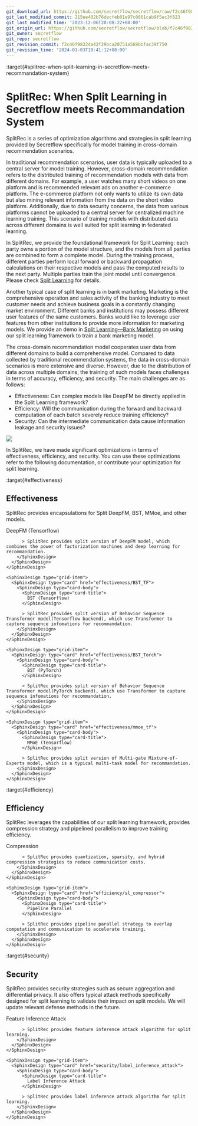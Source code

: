 ```yaml
---
git_download_url: https://github.com/secretflow/secretflow/raw/f2c46f98224a42f29bca20751a569bbfac39f750/docs/user_guide/federated_learning/vertical_federated_learning/SplitRec/index.rst
git_last_modified_commit: 215ee402b76decfeb01e97c0861cab9f5ec3f823
git_last_modified_time: '2023-12-06T20:08:22+08:00'
git_origin_url: https://github.com/secretflow/secretflow/blob/f2c46f98224a42f29bca20751a569bbfac39f750/docs/user_guide/federated_learning/vertical_federated_learning/SplitRec/index.rst
git_owner: secretflow
git_repo: secretflow
git_revision_commit: f2c46f98224a42f29bca20751a569bbfac39f750
git_revision_time: '2024-01-03T19:41:12+08:00'
---
```


:target{#splitrec-when-split-learning-in-secretflow-meets-recommandation-system}

# SplitRec: When Split Learning in Secretflow meets Recommandation System

SplitRec is a series of optimization algorithms and strategies in split learning provided by Secretflow specifically for model training in cross-domain recommendation scenarios.

In traditional recommendation scenarios, user data is typically uploaded to a central server for model training. However, cross-domain recommendation refers to the distributed training of recommendation models with data from different domains. For example, a user watches many short videos on one platform and is recommended relevant ads on another e-commerce platform. The e-commerce platform not only wants to utilize its own data but also mining relevant information from the data on the short video platform. Additionally, due to data security concerns, the data from various platforms cannot be uploaded to a central server for centralized machine learning training. This scenario of training models with distributed data across different domains is well suited for split learning in federated learning.

In SplitRec, we provide the foundational framework for Split Learning: each party owns a portion of the model structure, and the models from all parties are combined to form a complete model. During the training process, different parties perform local forward or backward propagation calculations on their respective models and pass the computed results to the next party. Multiple parties train the joint model until convergence. Please check [Split Learning](../split_learning.mdx) for details.

Another typical case of split learning is in bank marketing. Marketing is the comprehensive operation and sales activity of the banking industry to meet customer needs and achieve business goals in a constantly changing market environment. Different banks and institutions may possess different user features of the same customers. Banks would like to leverage user features from other institutions to provide more information for marketing models. We provide an demo in [Split Learning—Bank Marketing](../../../../tutorial/Split_Learning_for_bank_marketing.mdx) on using our split learning framework to train a bank marketing model.

The cross-domain recommendation model cooperates user data from different domains to build a comprehensive model. Compared to data collected by traditional recommendation systems, the data in cross-domain scenarios is more extensive and diverse. However, due to the distribution of data across multiple domains, the training of such models faces challenges in terms of accuracy, efficiency, and security. The main challenges are as follows:

- Effectiveness: Can complex models like DeepFM be directly applied in the Split Learning framework?
- Efficiency: Will the communication during the forward and backward computation of each batch severely reduce training efficiency?
- Security: Can the intermediate communication data cause information leakage and security issues?

![](../../../../_assets/split_learning_eng.png)

In SplitRec, we have made significant optimizations in terms of effectiveness, efficiency, and security. You can use these optimizations refer to the following documentation, or contribute your optimization for split learning.

:target{#effectiveness}

## Effectiveness

SplitRec provides encapsulations for Split DeepFM, BST, MMoe, and other models.

<SphinxDesign type="grid-container">
  <SphinxDesign type="grid-row">
    <SphinxDesign type="grid-item">
      <SphinxDesign type="card" href="effectiveness/sl_rec_deepfm">
        <SphinxDesign type="card-body">
          <SphinxDesign type="card-title">
            DeepFM (Tensorflow)
          </SphinxDesign>

          > SplitRec provides split version of DeepFM model, which combines the power of factorization machines and deep learning for recommandation.
        </SphinxDesign>
      </SphinxDesign>
    </SphinxDesign>

    <SphinxDesign type="grid-item">
      <SphinxDesign type="card" href="effectiveness/BST_TF">
        <SphinxDesign type="card-body">
          <SphinxDesign type="card-title">
            BST (Tensorflow)
          </SphinxDesign>

          > SplitRec provides split version of Behavior Sequence Transformer model(Tensorflow backend), which use Transformer to capture sequence infomations for recommandation.
        </SphinxDesign>
      </SphinxDesign>
    </SphinxDesign>

    <SphinxDesign type="grid-item">
      <SphinxDesign type="card" href="effectiveness/BST_Torch">
        <SphinxDesign type="card-body">
          <SphinxDesign type="card-title">
            BST (PyTorch)
          </SphinxDesign>

          > SplitRec provides split version of Behavior Sequence Transformer model(PyTorch backend), which use Transformer to capture sequence infomations for recommandation.
        </SphinxDesign>
      </SphinxDesign>
    </SphinxDesign>

    <SphinxDesign type="grid-item">
      <SphinxDesign type="card" href="effectiveness/mmoe_tf">
        <SphinxDesign type="card-body">
          <SphinxDesign type="card-title">
            MMoE (Tensorflow)
          </SphinxDesign>

          > SplitRec provides split version of Multi-gate Mixture-of-Experts model, which is a typical multi-task model for recommandation.
        </SphinxDesign>
      </SphinxDesign>
    </SphinxDesign>
  </SphinxDesign>
</SphinxDesign>

:target{#efficiency}

## Efficiency

SplitRec leverages the capabilities of our split learning framework, provides compression strategy and pipelined parallelism to improve training efficiency.

<SphinxDesign type="grid-container">
  <SphinxDesign type="grid-row">
    <SphinxDesign type="grid-item">
      <SphinxDesign type="card" href="efficiency/sl_compressor">
        <SphinxDesign type="card-body">
          <SphinxDesign type="card-title">
            Compression
          </SphinxDesign>

          > SplitRec provides quantization, sparsity, and hybrid compression strategies to reduce communication costs.
        </SphinxDesign>
      </SphinxDesign>
    </SphinxDesign>

    <SphinxDesign type="grid-item">
      <SphinxDesign type="card" href="efficiency/sl_compressor">
        <SphinxDesign type="card-body">
          <SphinxDesign type="card-title">
            Pipeline Parallel
          </SphinxDesign>

          > SplitRec provides pipeline parallel strategy to overlap computation and communication to accelerate training.
        </SphinxDesign>
      </SphinxDesign>
    </SphinxDesign>
  </SphinxDesign>
</SphinxDesign>

:target{#security}

## Security

SplitRec provides security strategies such as secure aggregation and differential privacy. It also offers typical attack methods specifically designed for split learning to validate their impact on split models. We will update relevant defense methods in the future.

<SphinxDesign type="grid-container">
  <SphinxDesign type="grid-row">
    <SphinxDesign type="grid-item">
      <SphinxDesign type="card" href="security/feature_inference_attack">
        <SphinxDesign type="card-body">
          <SphinxDesign type="card-title">
            Feature Inference Attack
          </SphinxDesign>

          > SplitRec provides feature inference attack algorithm for split learning.
        </SphinxDesign>
      </SphinxDesign>
    </SphinxDesign>

    <SphinxDesign type="grid-item">
      <SphinxDesign type="card" href="security/label_inference_attack">
        <SphinxDesign type="card-body">
          <SphinxDesign type="card-title">
            Label Inference Attack
          </SphinxDesign>

          > SplitRec provides label inference attack algorithm for split learning.
        </SphinxDesign>
      </SphinxDesign>
    </SphinxDesign>
  </SphinxDesign>
</SphinxDesign>

<TableOfContents />
